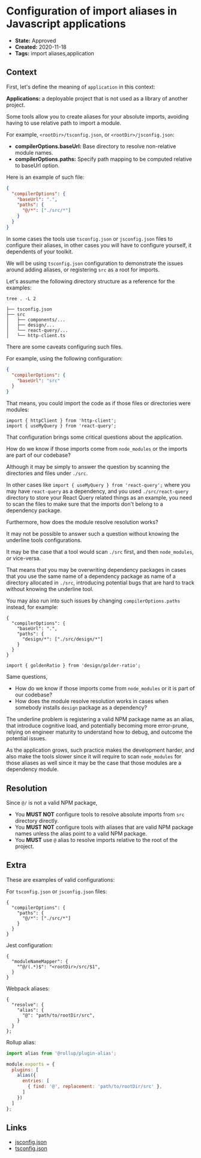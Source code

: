 # Configuration of import aliases in Javascript applications

* **State:** Approved
* **Created:** 2020-11-18
* **Tags:** import aliases,application

## Context

First, let's define the meaning of `application` in this context:

**Applications:** a deployable project that is not used as a library of another
project.

Some tools allow you to create aliases for your absolute imports, avoiding
having to use relative path to import a module.

For example, `<rootDir>/tsconfig.json`, or `<rootDir>/jsconfig.json`:

* **compilerOptions.baseUrl:** Base directory to resolve non-relative module
  names.
* **compilerOptions.paths:** Specify path mapping to be computed relative to
  baseUrl option.

Here is an example of such file:

```json
{
  "compilerOptions": {
    "baseUrl": ".",
    "paths": {
      "@/*": ["./src/*"]
    }
  }
}
```

In some cases the tools use `tsconfig.json` or `jsconfig.json` files
to configure their aliases, in other cases you will have to configure yourself,
it dependents of your toolkit.

We will be using `tsconfig.json` configuration to demonstrate the issues around
adding aliases, or registering `src` as a root for imports.

Let's assume the following directory structure as a reference for the examples:

```text
tree . -L 2

├── tsconfig.json
├── src
│   ├── components/...
│   ├── design/...
│   └── react-query/...
│   └── http-client.ts
```

There are some caveats configuring such files.

For example, using the following configuration:

```json
{
  "compilerOptions": {
    "baseUrl": "src"
  }
}
```

That means, you could import the code as if those files or directories were
modules:

```tsx
import { httpClient } from 'http-client';
import { useMyQuery } from 'react-query';
```

That configuration brings some critical questions about the application.

How do we know if those imports come from `node_modules` or the imports are
part of our codebase?

Although it may be simply to answer the question by scanning the directories and
files under `./src`.

In other cases like `import { useMyQuery } from 'react-query';` where you
may have `react-query` as a dependency, and you used `./src/react-query`
directory to store your React Query related things as an example, you need to
scan the files to make sure that the imports don't belong to a dependency
package.

Furthermore, how does the module resolve resolution works?

It may not be possible to answer such a question without knowing the underline
tools configurations.

It may be the case that a tool would scan `./src` first, and then `node_modules`,
or vice-versa.

That means that you may be overwriting dependency packages in cases that you
use the same name of a dependency package as name of a directory allocated in
`./src`, introducing potential bugs that are hard to track without knowing
the underline tool.

You may also run into such issues by changing `compilerOptions.paths` instead,
for example:

```jsonc
{
  "compilerOptions": {
    "baseUrl": ".",
    "paths": {
      "design/*": ["./src/design/*"]
    }
  }
}
```

```tsx
import { goldenRatio } from 'design/golder-ratio';
```

Same questions,

* How do we know if those imports come from `node_modules` or it is part of our
  codebase?
* How does the module resolve resolution works in cases when somebody installs
  `design` package as a dependency?

The underline problem is registering a valid NPM package name as an alias,
that introduce cognitive load, and potentially becoming more error-prune,
relying on engineer maturity to understand how to debug, and outcome the
potential issues.

As the application grows, such practice makes the development harder, and also
make the tools slower since it will require to scan `node_modules` for those
aliases as well since it may be the case that those modules are a dependency
module.

## Resolution

Since `@/` is not a valid NPM package,

* You **MUST NOT** configure tools to resolve absolute imports from `src`
  directory directly.
* You **MUST NOT** configure tools with aliases that are valid NPM package names
  unless the alias point to a valid NPM package.
* You **MUST** use `@` alias to resolve imports relative to the root of the
  project.

## Extra

These are examples of valid configurations:

For `tsconfig.json` or `jsconfig.json` files:

```jsonc
{
  "compilerOptions": {
    "paths": {
      "@/*": ["./src/*"]
    }
  }
}
```

Jest configuration:

```jsonc
{
  "moduleNameMapper": {
    "^@/(.*)$": "<rootDir>/src/$1",
  }
}
```

Webpack aliases:

```jsonc
{
  "resolve": {
    "alias": {
      "@": "path/to/rootDir/src",
    }
  }
};
```

Rollup alias:

```js
import alias from '@rollup/plugin-alias';

module.exports = {
  plugins: [
    alias({
      entries: [
        { find: '@', replacement: 'path/to/rootDir/src' },
      ]
    })
  ]
};
```

## Links

* [jsconfig.json](https://code.visualstudio.com/docs/languages/jsconfig)
* [tsconfig.json](https://www.typescriptlang.org/tsconfig)
